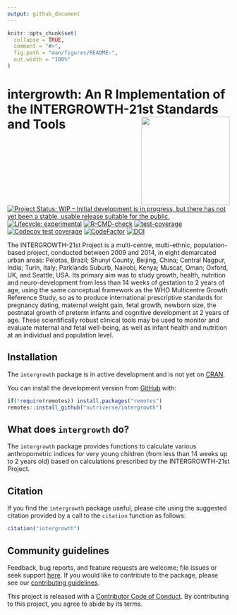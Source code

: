 ```yaml
---
output: github_document
---
```


<!-- README.md is generated from README.Rmd. Please edit that file -->

```r
knitr::opts_chunk$set(
  collapse = TRUE,
  comment = "#>",
  fig.path = "man/figures/README-",
  out.width = "100%"
)
```
# intergrowth: An R Implementation of the INTERGROWTH-21st Standards and Tools <img src="man/figures/logo.png" width="200px" align="right" />

<!-- badges: start -->
[![Project Status: WIP – Initial development is in progress, but there has not yet been a stable, usable release suitable for the public.](https://www.repostatus.org/badges/latest/wip.svg)](https://www.repostatus.org/#wip)
[![Lifecycle: experimental](https://img.shields.io/badge/lifecycle-experimental-orange.svg)](https://lifecycle.r-lib.org/articles/stages.html#experimental)
[![R-CMD-check](https://github.com/nutriverse/intergrowth/actions/workflows/R-CMD-check.yaml/badge.svg)](https://github.com/nutriverse/intergrowth/actions/workflows/R-CMD-check.yaml)
[![test-coverage](https://github.com/nutriverse/intergrowth/actions/workflows/test-coverage.yaml/badge.svg)](https://github.com/nutriverse/intergrowth/actions/workflows/test-coverage.yaml)
[![Codecov test coverage](https://codecov.io/gh/nutriverse/intergrowth/branch/main/graph/badge.svg)](https://app.codecov.io/gh/nutriverse/intergrowth?branch=main)
[![CodeFactor](https://www.codefactor.io/repository/github/nutriverse/intergrowth/badge)](https://www.codefactor.io/repository/github/nutriverse/intergrowth)
[![DOI](https://zenodo.org/badge/134933889.svg)](https://zenodo.org/badge/latestdoi/134933889)
<!-- badges: end -->

The INTERGROWTH-21st Project is a multi-centre, multi-ethnic, population-based project, conducted between 2009 and 2014, in eight demarcated urban areas: Pelotas, Brazil; Shunyi County, Beijing, China; Central Nagpur, India; Turin, Italy; Parklands Suburb, Nairobi, Kenya; Muscat, Oman; Oxford, UK, and Seattle, USA. Its primary aim was to study growth, health, nutrition and neuro-development from less than 14 weeks of gestation to 2 years of age, using the same conceptual framework as the WHO Multicentre Growth Reference Study, so as to produce international prescriptive standards for pregnancy dating, maternal weight gain, fetal growth, newborn size, the postnatal growth of preterm infants and cognitive development at 2 years of age. These scientifically robust clinical tools may be used to monitor and evaluate maternal and fetal well-being, as well as infant health and nutrition at an individual and population level.

## Installation

<!---
You can install the released version of intergrowth from [CRAN](https://CRAN.R-project.org) with:

``` r
install.packages("intergrowth")
```
--->

The `intergrowth` package is in active development and is not yet on [CRAN](https://CRAN.R-project.org).

You can install the development version from [GitHub](https://github.com/) with:

``` r
if(!require(remotes)) install.packages("remotes")
remotes::install_github("nutriverse/intergrowth")
```

## What does `intergrowth` do?

The `intergrowth` package provides functions to calculate various anthropometric indices for very young children (from less than 14 weeks up to 2 years old) based on calculations prescribed by the INTERGROWTH-21st Project.

## Citation

If you find the `intergrowth` package useful, please cite using the suggested citation provided by a call to the `citation` function as follows:

```r
citation("intergrowth")
```

## Community guidelines

Feedback, bug reports, and feature requests are welcome; file issues or seek support [here](https://github.com/nutriverse/intergrowth/issues). If you would like to contribute to the package, please see our [contributing guidelines](https://nutriverse.io/intergrowth/CONTRIBUTING.html).

This project is released with a [Contributor Code of Conduct](https://contributor-covenant.org/version/2/1/CODE_OF_CONDUCT.html). By contributing to this project, you agree to abide by its terms.


